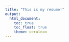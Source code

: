 ```yaml
---
title: "This is my resume!"
output: 
  html_document:
    toc: true
    toc_float: true
    theme: cerulean
---
```

